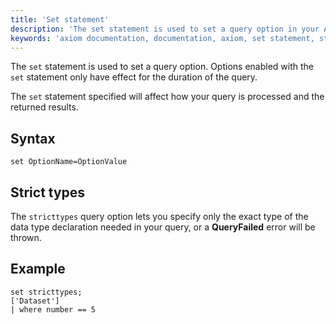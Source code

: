 ```yaml
---
title: 'Set statement'
description: 'The set statement is used to set a query option in your APL query.'
keywords: 'axiom documentation, documentation, axiom, set statement, strict types'
---
```


The `set` statement is used to set a query option.  Options enabled with the `set` statement only have effect for the duration of the query.

The `set` statement specified will affect how your query is processed and the returned results.

## Syntax 

```kusto
set OptionName=OptionValue
```

## Strict types

The `stricttypes` query option lets you specify only the exact type of the data type declaration needed in your query, or a **QueryFailed** error will be thrown.

## Example 

```kusto
set stricttypes; 
['Dataset'] 
| where number == 5
```